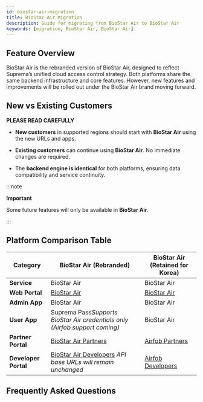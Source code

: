 ```yaml
---
id: biostar-air-migration
title: BioStar Air Migration
description: Guide for migrating from BioStar Air to BioStar Air
keywords: [migration, BioStar Air, BioStar Air]
---
```


## Feature Overview

BioStar Air is the rebranded version of BioStar Air, designed to reflect Suprema’s unified cloud access control strategy. Both platforms share the same backend infrastructure and core features. However, new features and improvements will be rolled out under the BioStar Air brand moving forward.


## New vs Existing Customers

**PLEASE READ CAREFULLY**

* **New customers** in supported regions should start with **BioStar Air** using the new URLs and apps.

* **Existing customers** can continue using **BioStar Air**. No immediate changes are required.

* The **backend engine is identical** for both platforms, ensuring data compatibility and service continuity.

:::note

**Important**

Some future features will only be available in **BioStar Air**.

:::


## Platform Comparison Table

<div className='cols3--20-40-40'>

| Category | **BioStar Air (Rebranded)** | **BioStar Air (Retained for Korea)** |
| -- | -- | -- |
| **Service** | BioStar Air | BioStar Air |
| **Web Portal** | [BioStar Air](https://admin.biostarair.com) | [BioStar Air](https://app.airfobspace.com) |
| **Admin App** | BioStar Air | BioStar Air |
| **User App** | Suprema Pass*Supports BioStar Air credentials only (Airfob support coming)* | BioStar Air |
| **Partner Portal** | [BioStar Air Partners](https://partner.biostarair.com) | [Airfob Partners](https://partner.airfobspace.com) |
| **Developer Portal** | [BioStar Air Developers](https://developers.biostarair.com) *API base URLs will remain unchanged* | [Airfob Developers](https://developers.airfobspace.com) |

</div>


## Frequently Asked Questions


<FaqsItems data={FaqsData} />